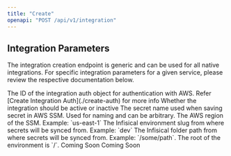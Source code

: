 ```yaml
---
title: "Create"
openapi: "POST /api/v1/integration"
---
```


## Integration Parameters

The integration creation endpoint is generic and can be used for all native integrations. 
For specific integration parameters for a given service, please review the respective documentation below.

<Tabs>
  <Tab title="AWS Secrets manager">
    <ParamField body="integrationAuthId" type="string" required>
				The ID of the integration auth object for authentication with AWS.
				Refer [Create Integration Auth](./create-auth) for more info
		</ParamField>
    <ParamField body="isActive" type="boolean">
				Whether the integration should be active or inactive
		</ParamField>
    <ParamField body="app" type="string" required>
				The secret name used when saving secret in AWS SSM. Used for naming and can be arbitrary.
		</ParamField>
    <ParamField body="region" type="string" required>
				The AWS region of the SSM. Example: `us-east-1`
		</ParamField>
    <ParamField body="sourceEnvironment" type="string" required>
				The Infisical environment slug from where secrets will be synced from. Example: `dev`
		</ParamField>
    <ParamField body="secretPath" type="string" required>
				The Infisical folder path from where secrets will be synced from. Example: `/some/path`. The root of the environment is `/`.
		</ParamField>
  </Tab>
  <Tab title="GCP Secrets manager">
    Coming Soon
  </Tab>
  <Tab title="Heroku">
				Coming Soon
  </Tab>
</Tabs>

